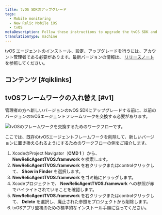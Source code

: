 ```yaml
---
title: tvOS SDKのアップグレード
tags:
  - Mobile monitoring
  - New Relic Mobile iOS
  - tvOS
metaDescription: Follow these instructions to upgrade the tvOS SDK and get the latest in mobile monitoring functionality
translationType: machine
---
```


tvOS エージェントのインストール、設定、アップグレードを行うには、アカウント管理者である必要があります。最新バージョンの情報は、 [リリースノート](/docs/releases/ios) を参照してください。

## コンテンツ [#qiklinks]

## tvOSフレームワークの入れ替え [#v1]

管理者の方へ新しいバージョンのtvOS SDKにアップグレードする前に、以前のバージョンのtvOSエージェントフレームワークを交換する必要があります。

![tvOSのフレームワークを交換するためのワークフローです。](./images/Mobile_tvOS_replace-framework_1.png "Mobile_tvOS_replace-framework.png")

<figcaption>
  ここでは、既存のtvOSエージェントフレームワークを削除して、新しいバージョンに置き換えられるようにするためのワークフローの例をご紹介します。
</figcaption>

1. XcodeのProject Navigator（**CMD 1** ）から、 **NewRelicAgentTVOS.framework** を検索します。
2. **NewRelicAgentTVOS.framework** を右クリックまたはcontrolクリックして、 **Show in Finder** を選択します。
3. **NewRelicAgentTVOS.framework** をゴミ箱にドラッグします。
4. Xcodeプロジェクトで、 **NewRelicAgentTVOS.framework** への参照が赤でハイライトされていることを確認します。
5. **NewRelicAgentTVOS.framework** を右クリックまたはcontrolクリックして、 **Delete** を選択し、廃止された参照をプロジェクトから削除します。
6. tvOSアプリ監視のための標準的なインストール手順に従ってください。